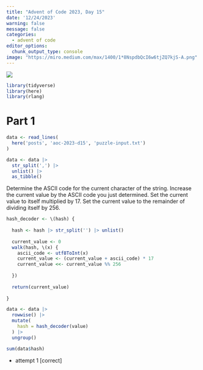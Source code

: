 ```yaml
---
title: "Advent of Code 2023, Day 15"
date: '12/24/2023'
warning: false
message: false
categories:
  - advent of code
editor_options: 
  chunk_output_type: console
image: "https://miro.medium.com/max/1400/1*8NspdbQcI6w6tjZQ7kjS-A.png"
---
```


![](https://miro.medium.com/v2/resize:fit:4800/format:webp/1*8NspdbQcI6w6tjZQ7kjS-A.png)

```r
library(tidyverse)
library(here)
library(rlang)

```

# Part 1

```r

data <- read_lines(
  here('posts', 'aoc-2023-d15', 'puzzle-input.txt')
)

data <- data |> 
  str_split(',') |> 
  unlist() |> 
  as_tibble()
```

Determine the ASCII code for the current character of the string.
Increase the current value by the ASCII code you just determined.
Set the current value to itself multiplied by 17.
Set the current value to the remainder of dividing itself by 256.

```r

hash_decoder <- \(hash) {
  
  hash <- hash |> str_split('') |> unlist()
  
  current_value <- 0
  walk(hash, \(x) {
    ascii_code <- utf8ToInt(x)
    current_value <- (current_value + ascii_code) * 17
    current_value <<- current_value %% 256
    
  })
  
  return(current_value)
  
}

data <- data |> 
  rowwise() |> 
  mutate(
    hash = hash_decoder(value)
  ) |> 
  ungroup()

sum(data$hash)

```

- attempt 1 [correct]
